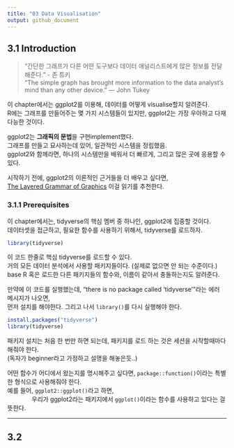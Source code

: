 ```yaml
---
title: "03 Data Visualisation"
output: github_document
---
```


## 3.1 Introduction
> "간단한 그래프가 다른 어떤 도구보다 데이터 애널리스트에게 많은 정보를 전달해준다." - 존 튜키 <br />
> “The simple graph has brought more information to the data analyst’s mind than any other device.” — John Tukey

이 chapter에서는 ggplot2를 이용해, 데이터를 어떻게 visualise할지 알려준다. <br />
R에는 그래프를 만들어주는 몇 가지 시스템들이 있지만, ggplot2는 가장 우아하고 다재다능한 것이다.

ggplot2는 **그래픽의 문법**을 구현implement했다. <br />
그래프를 만들고 묘사하는데 있어, 일관적인 시스템을 정립했음. <br />
ggplot2와 함께라면, 하나의 시스템만을 배워서 더 빠르게, 그리고 많은 곳에 응용할 수 있다.

시작하기 전에, ggplot2의 이론적인 근거들을 더 배우고 싶다면, <br />
[The Layered Grammar of Graphics](http://vita.had.co.nz/papers/layered-grammar.pdf) 이걸 읽기를 추천한다.

### 3.1.1 Prerequisites
이 chapter에서는, tidyverse의 핵심 멤버 중 하나인, ggplot2에 집중할 것이다. <br />
데이터셋을 접근하고, 필요한 함수를 사용하기 위해서, tidyverse를 로드하자.

```r
library(tidyverse)
```

이 코드 한줄로 핵심 tidyverse를 로드할 수 있다. <br />
거의 모든 데이터 분석에서 사용할 패키지들이다. (실제로 없으면 안 되는 수준이다.) <br />
base R 혹은 로드한 다른 패키지들의 함수와, 이름이 같아서 충돌하는지도 알려준다.

만약에 이 코드를 실행했는데, "there is no package called 'tidyverse'"라는 에러 메시지가 나오면, <br />
먼저 설치를 해야한다. 그리고 나서 `library()`를 다시 실행해야 한다.

```r
install.packages("tidyverse")
library(tidyverse)
```

패키지 설치는 처음 한 번만 하면 되는데, 패키지를 로드 하는 것은 세션을 시작할때마다 해줘야 한다. <br />
(독자가 beginner라고 가정하고 설명을 해놓은듯..)

어떤 함수가 어디에서 왔는지를 명시해주고 싶다면, `package::function()`이라는 특별한 형식으로 사용해줘야 한다. <br />
예를 들어, `ggplot2::ggplot()`라고 하면, <br />
&emsp;&emsp;&emsp;&emsp;우리가 ggplot2라는 패키지에서 `ggplot()`이라는 함수를 사용하고 있다는 걸 뜻한다.

___

## 3.2 












